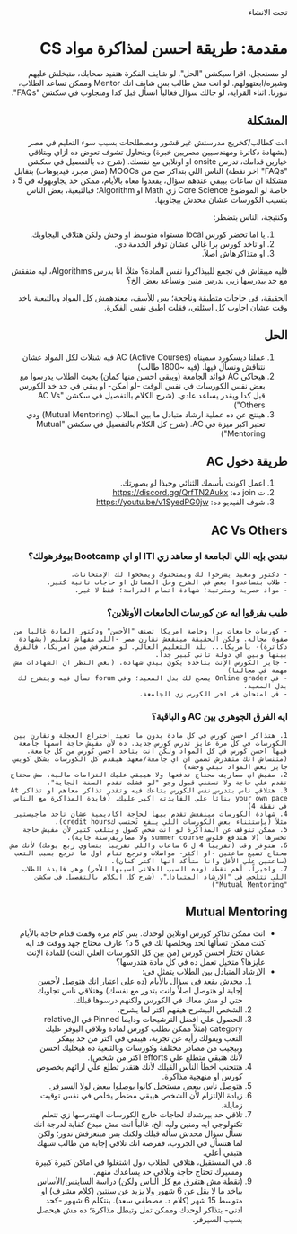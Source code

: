 
<div dir="rtl">

<Callout type="info" emoji="ℹ️">
  تحت الانشاء
</Callout>

# مقدمة: طريقة احسن لمذاكرة مواد CS

<Callout type="info" emoji="ℹ️">
  لو مستعجل، اقرا سيكشن "الحل".
</Callout>

<Callout type="info" emoji="ℹ️">
لو شايف الفكرة هتفيد صحابك، متبخلش عليهم وشيره/ابعتهولهم.
</Callout>

<Callout type="info" emoji="ℹ️">
لو انت مش طالب بس شايف انك Mentor وممكن تساعد الطلاب، تنورنا.
</Callout>

<Callout type="info" emoji="ℹ️">
اثناء القراية، لو جالك سؤال فغالباً اتسأل قبل كدا ومتجاوب في سكشن "FAQs".
</Callout>

## المشكلة

انت كطالب/كخريج مدرستش غير قشور ومصطلحات بسبب سوء التعليم في مصر (بشهادة دكاترة ومهندسيين مصريين خبرة) وبتحاول تشوف تعوض ده ازاي وبتلاقي خيارين قدامك، تدرس onsite او اونلاين مع نفسك. (شرح ده بالتفصيل في سكشن "FAQs" اخر نقطة)
الناس اللي بتذاكر صح من MOOCs (مش مجرد فيديوهات) بتقابل مشكلة ان ساعات بيبقي عندهم سؤال، يقعدوا معاه بالأيام، ممكن حد يجاوبهوله في 5 د خاصة لو الموضوع Core Science زي Math او Algorithm؛ فبالتبعية، بعض الناس بتسيب الكورسات عشان محدش بيجاوبها.

وكنتيجة، الناس بتضطر:

1. يا اما تحضر كورس local مستواه متوسط او وحش ولكن هتلاقي اليجاوبك.
2. او تاخد كورس برا غالي عشان توفر الخدمة دي.
3. او متذاكرهاش اصلاً.

فليه ميبقاش في تجمع للبيذاكروا نفس المادة؟ مثلاً، انا بدرس Algorithms، ليه متفقش مع حد بيدرسها زيي ندرس منين ونساعد بعض الخ؟

الحقيقة، في حاجات متطبقة وناجحة؛ بس للأسف، معندهمش كل المواد وبالتبعية باخد وقت عشان اجاوب كل اسئلتي، فقلت اطبق نفس الفكرة.

## الحل

1. عملنا ديسكورد سميناه AC (Active Courses) فيه شنلات لكل المواد عشان نتناقش ونسأل فيها. (فيه ~1800 طالب)
2. هيحاكي AC فوائد الجامعة (ويبقي احسن منها كمان) بحيث الطلاب يدرسوا مع بعض نفس الكورسات في نفس الوقت -لو أمكن- او يبقي في حد خد الكورس قبل كدا ويقدر يساعد عادي. (شرح الكلام بالتفصيل في سكشن "AC Vs Others")
3. هينتج عن ده عملية ارشاد متبادل ما بين الطلاب (Mutual Mentoring) ودي تعتبر اكبر ميزة في AC. (شرح كل الكلام بالتفصيل في سكشن "Mutual Mentoring")

##  طريقة دخول AC

1. اعمل اكونت بأسمك الثنائي وحبذا لو بصورتك.
2. ت join ده: https://discord.gg/QrfTN2Aukx
3. شوف الفيديو ده: https://youtu.be/v1SyedPG0jw

## AC Vs Others

### نبتدي بإيه اللي الجامعة او معاهد زي ITI او اي Bootcamp بيوفرهولك؟
    - دكتور ومعيد يشرحوا لك ويمتحنوك ويصححوا لك الإمتحانات.
    - طلاب بتساعدوا بعض في الشرح وحل المسائل او حاجات تانية كتير.
    - مواد حصرية ومترتبة؛ شهادة اتمام الدراسة؛ فقط لا غير.

### طيب يفرقوا ايه عن كورسات الجامعات الأونلاين؟
    - كورسات جامعات برا وخاصة امريكا تصنف "الأحسن" ودكتور المادة غالباً من صفوة مجاله. ولكن الحقيقة مينفعش نقارن مصر -اللي مفهاش تعليم (بشهادة دكاترة)- بأمريكا... بلد التعليم العالي. لو متعرفش مين امريكا، فالفرق بينها وبين اي دولة تاني كبير جداً.
    - جايز الكورس الإنت بتاخده يكون بيدي شهادة. (بغض النظر ان الشهادات مش مهمة في مجالنا)
    - في Online grader يصحح لك بدل المعيد؛ وفي forum تسأل فيه ويتشرح لك بدل المعيد.
    - في امتحان في اخر الكورس زي الجامعة.

### ايه الفرق الجوهري بين AC و الباقية؟
    1. هتذاكر احسن كورس في كل مادة بدون ما تعيد اختراع العجلة وتقارن بين الكورسات في كل مرة عايز تدرس كورس جديد. ده لأن مفيش حاجة اسمها جامعة فيها احسن كورس في كل المواد ولكن انت بتاخد احسن كورس من كل جامعة. (متنساش انك متقدرش تضمن ان اي جامعة/معهد هيقدم كل الكورسات بشكل كويس، جايز بعض المواد تبقي وحشة)
    2. مفيش اي مصاريف محتاج تدفعها وﻻ هيبقي عليك التزامات مالية. مش محتاج تقدم علي حاجة وﻻ تستني قبول وجو "لو فشلت تقدم السنة الجاية".
    3. هتلاقي ناس بتدرس نفس الكورس بتاعك فيه وتقدر تذاكر معاهم او تذاكر At your own pace بنائاً علي الفايدته اكبر عليك. (فايدة المذاكرة مع الناس في نقطة 4)
    4. شهادة الكورسات مينفعش تقدم بيها لحاجة اكاديمية عشان تاخد ماجيستير مثلاً (بإستثناء بعض الكورسات اللي ينفع تُحتسب كcredit hours).
    5. ممكن تتوقف عن المذاكرة لو انت شخص كسول وبتلعب كتير لأن مفيش حاجة تخسرها (لا هتدفع فلوس summer course وﻻ مصاريف سنة جاية).
    6. هتوفر وقت (تقريباً 4 ل 6 ساعات واللي تقريباً بتساوي ربع يومك) لأنك مش محتاج تضيع ساعتين -او اكثر- مواصلات وترجع تنام اول ما ترجع بسبب التعب (ساعتين علي الأقل وانا متأكد انها اكتر كمان).
    7. واخيراً، أهم نقطة (وده السبب الخلاني اسيبها للأخر) وهي فايدة الطلاب اللي تتلخص في "الإرشاد المتبادل". (شرح كل الكلام بالتفصيل في سكشن "Mutual Mentoring")

## Mutual Mentoring

- انت ممكن تذاكر كورس اونلاين لوحدك. بس كام مرة وقفت قدام حاجة بالأيام كنت ممكن تسألها لحد ويخلصها لك في 5 د؟ عارف محتاج جهد ووقت قد ايه عشان تختار احسن كورس (من بين كل الكورسات العلي النت) للمادة الإنت عايزها؟ متخيل تعمل ده في كل مادة هتدرسها؟
- الإرشاد المتبادل بين الطلاب يتمثل في:
    1. محدش يقعد في سؤال بالأيام (ده علي اعتبار انك هتوصل لأحسن إجابة او هتوصل اصلاً وانت بتدور مع نفسك) وهتلاقي ناس تجاوبك حتي لو مش معاك في الكورس ولكنهم درسوها قبلك.
    2. الشخص البيشرح هيفهم اكتر لما يشرح.
    3. الحصول علي افضل الترشيحات ودايما Pinned في الrelative category (مثلاً ممكن تطلب كورس لمادة وتلاقي اليوفر عليك التعب ويقولك رأيه عن تجربة، هيبقي في اكتر من حد بيفكر وبيجيب من مصادر مختلفة وكورسات وبالتبعية ده هيخليك احسن لأنك هتبقي متطلع علي efforts اكتر من شخص).
    4. هتتجنب اخطأ الناس القبلك لأنك هتقدر تطلع علي ارائهم بخصوص كورس او منهجية مذاكرة.
    5. هتوصل ناس ببعض مستحيل كانوا يوصلوا ببعض لولا السيرفر.
    6. زيادة الإلتزام لأن الشخص هيبقي مضطر يخلص في نفس توقيت زمايلة.
    7. تلاقي حد بيرشدك لحاجات خارج الكورسات الهتدرسها زي تتعلم تكنولوجي ايه ومنين وليه الخ. غالباً انت مش مبدع كفاية لدرجة انك تسأل سؤال محدش سأله قبلك ولكنك بس مبتعرفش تدور؛ ولكن لما هتسأل في الجروب، ففرصة انك تلاقي إجابة من طالب شبهك هتبقي أعلي.
    8. في المستقبل، هتلاقي الطلاب دول اشتغلوا في اماكن كتيرة كبيرة ومسيرك تحتاج حاجة وتلاقي حد يساعدك منهم.
    9. (نقطة مش هتفرق مع كل الناس ولكن) دراسة الساينس/الأساس بياخد ما ﻻ يقل عن 6 شهور وﻻ يزيد عن سنتين (كلام مشرف) او متوسط 15 شهر (كلام د. مصطفي سعد). بنتكلم 6 شهور -كحد ادني- بتذاكر لوحدك وممكن تمل وتبطل مذاكرة؛ ده مش هيحصل بسبب السيرفر.

</div>
